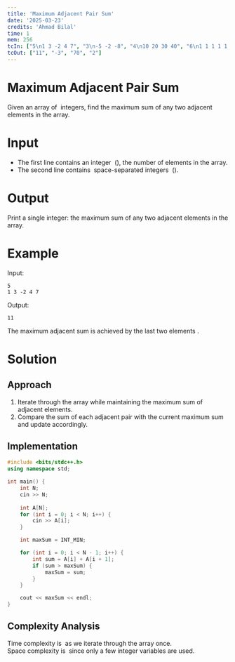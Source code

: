 ```yaml
---
title: 'Maximum Adjacent Pair Sum'  
date: '2025-03-23'  
credits: 'Ahmad Bilal'  
time: 1  
mem: 256  
tcIn: ["5\n1 3 -2 4 7", "3\n-5 -2 -8", "4\n10 20 30 40", "6\n1 1 1 1 1 1"]  
tcOut: ["11", "-3", "70", "2"]  
---
```


# Maximum Adjacent Pair Sum  

Given an array of <Math inline>N</Math> integers, find the maximum sum of any two adjacent elements in the array.  

# Input  

- The first line contains an integer <Math inline>N</Math> (<Math inline>2 \leq N \leq 10^5</Math>), the number of elements in the array.  
- The second line contains <Math inline>N</Math> space-separated integers <Math inline>A[1], A[2], ..., A[N]</Math> (<Math inline>-10^9 \leq A[i] \leq 10^9</Math>).  

# Output  

Print a single integer: the maximum sum of any two adjacent elements in the array.  

# Example  

Input:  
```
5  
1 3 -2 4 7  
```  

Output:  
```
11
```  

The maximum adjacent sum is achieved by the last two elements <Math inline>(4 + 7 = 11)</Math>.  

# Solution  

<Solution>  

## Approach  

1. Iterate through the array while maintaining the maximum sum of adjacent elements.  
2. Compare the sum of each adjacent pair with the current maximum sum and update accordingly.  

## Implementation  

```cpp
#include <bits/stdc++.h>
using namespace std;

int main() {
    int N;
    cin >> N;
    
    int A[N];
    for (int i = 0; i < N; i++) {
        cin >> A[i];
    }

    int maxSum = INT_MIN;

    for (int i = 0; i < N - 1; i++) {
        int sum = A[i] + A[i + 1];
        if (sum > maxSum) {
            maxSum = sum;
        }
    }

    cout << maxSum << endl;
}
```

## Complexity Analysis  

Time complexity is <Math inline>O(N)</Math> as we iterate through the array once.  
Space complexity is <Math inline>O(1)</Math> since only a few integer variables are used.  

</Solution>